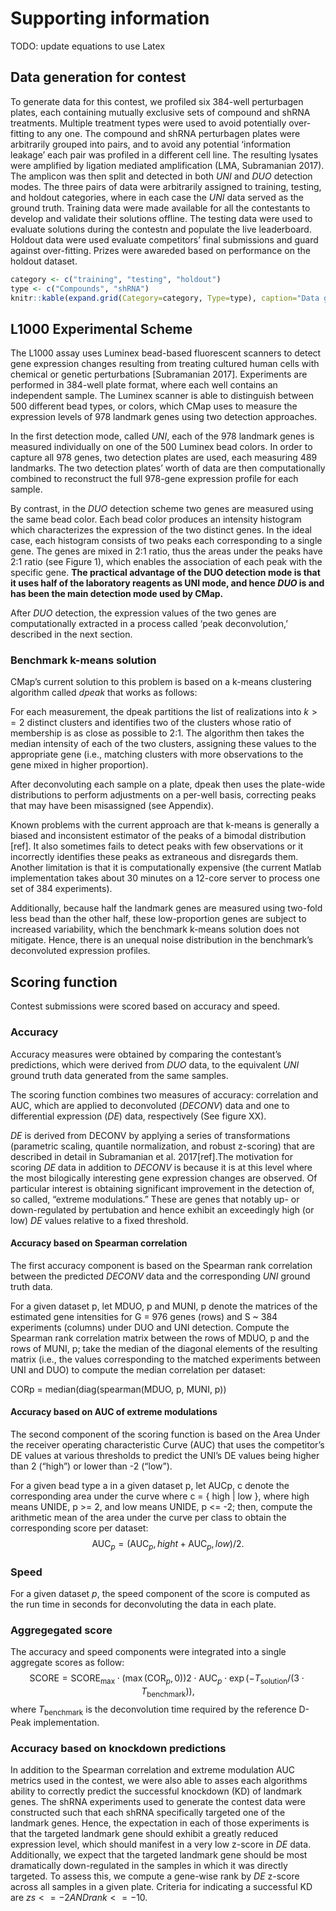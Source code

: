 \clearpage 

Supporting information
======================

\color{red}
TODO: update equations to use Latex
\color{black}

## Data generation for contest {#data-gen}

To generate data for this contest, we profiled six 384-well perturbagen plates, each containing mutually exclusive sets of compound and shRNA treatments. Multiple treatment types were used to avoid potentially over-fitting to any one. The compound and shRNA perturbagen plates were arbitrarily grouped into pairs, and to avoid any potential 'information leakage' each pair was profiled in a different cell line. The resulting lysates were amplified by ligation mediated amplification (LMA, Subramanian 2017). The amplicon was then split and detected in both $UNI$ and $DUO$ detection modes. The three pairs of data were arbitrarily assigned to training, testing, and holdout categories, where in each case the $UNI$ data served as the ground truth. Training data were made available for all the contestants to develop and validate their solutions offline. The testing data were used to evaluate solutions during the contestn and populate the live leaderboard. Holdout data were used evaluate competitors' final submissions and guard against over-fitting. Prizes were awareded based on performance on the holdout dataset.

```r
category <- c("training", "testing", "holdout")
type <- c("Compounds", "shRNA")
knitr::kable(expand.grid(Category=category, Type=type), caption="Data generated")
```

## L1000 Experimental Scheme

The L1000 assay uses Luminex bead-based fluorescent scanners to detect gene expression changes resulting from treating cultured human cells with chemical or genetic perturbations [Subramanian 2017]. Experiments are performed in 384-well plate format, where each well contains an independent sample. The Luminex scanner is able to distinguish between 500 different bead types, or colors, which CMap uses to measure the expression levels of 978 landmark genes using two detection approaches.

In the first detection mode, called $UNI$, each of the 978 landmark genes is measured individually on one of the 500 Luminex bead colors. In order to capture all 978 genes, two detection plates are used, each measuring 489 landmarks. The two detection plates’ worth of data are then computationally combined to reconstruct the full 978-gene expression profile for each sample.

By contrast, in the $DUO$ detection scheme two genes are measured using the same bead color. Each bead color produces an intensity histogram which characterizes the expression of the two distinct genes. In the ideal case, each histogram consists of two peaks each corresponding to a single gene. The genes are mixed in 2:1 ratio, thus the areas under the peaks have 2:1 ratio (see Figure 1), which enables the association of each peak with the specific gene. **The practical advantage of the DUO detection mode is that it uses half of the laboratory reagents as UNI mode, and hence $DUO$ is and has been the main detection mode used by CMap.**

After $DUO$ detection, the expression values of the two genes are computationally extracted in a process called 'peak deconvolution,' described in the next section. 

### Benchmark k-means solution

CMap's current solution to this problem is based on a k-means clustering algorithm called $dpeak$ that works as follows:

For each measurement, the dpeak partitions the list of realizations into $k>=2$ distinct clusters and identifies two of the clusters whose ratio of membership is as close as possible to 2:1. The algorithm then takes the median intensity of each of the two clusters, assigning these values to the appropriate gene (i.e., matching clusters with more observations to the gene mixed in higher proportion).

After deconvoluting each sample on a plate, dpeak then uses the plate-wide distributions to perform adjustments on a per-well basis, correcting peaks that may have been misassigned (see Appendix).

Known problems with the current approach are that k-means is generally a biased and inconsistent estimator of the peaks of a bimodal distribution [ref]. It also sometimes fails to detect peaks with few observations or it incorrectly identifies these peaks as extraneous and disregards them. Another limitation is that it is computationally expensive (the current Matlab implementation takes about 30 minutes on a 12-core server to process one set of 384 experiments).

Additionally, because half the landmark genes are measured using two-fold less bead than the other half, these low-proportion genes are subject to increased variability, which the benchmark k-means solution does not mitigate. Hence, there is an unequal noise distribution in the benchmark's deconvoluted expression profiles. 

## Scoring function {#scoring-function}

Contest submissions were scored based on accuracy and speed.

### Accuracy

Accuracy measures were obtained by comparing the contestant's predictions, which were derived from $DUO$ data, to the equivalent $UNI$ ground truth data generated from the same samples.

The scoring function combines two measures of accuracy: correlation and AUC, which are applied to deconvoluted ($DECONV$) data and one to differential expression ($DE$) data, respectively (See figure XX).

$DE$ is derived from DECONV by applying a series of transformations (parametric scaling, quantile normalization, and robust z-scoring) that are described in detail in Subramanian et al. 2017[ref].The motivation for scoring $DE$ data in addition to $DECONV$ is because it is at this level where the most bilogically interesting gene expression changes are observed. Of particular interest is obtaining significant improvement in the detection of, so called, "extreme modulations." These are genes that notably up- or down-regulated by pertubation and hence exhibit an exceedingly high (or low) $DE$ values relative to a fixed threshold. 

#### Accuracy based on Spearman correlation

The first accuracy component is based on the Spearman rank correlation between the predicted $DECONV$ data and the corresponding $UNI$ ground truth data.

For a given dataset p, let MDUO, p and MUNI, p denote the matrices of the estimated gene intensities for G = 976 genes (rows) and S ~ 384 experiments (columns) under DUO and UNI detection.  Compute the Spearman rank correlation matrix between the rows of MDUO, p and the rows of MUNI, p; take the median of the diagonal elements of the resulting matrix (i.e., the values corresponding to the matched experiments between UNI and DUO) to compute the median correlation per dataset:

CORp = median(diag(spearman(MDUO, p, MUNI, p))

#### Accuracy based on AUC of extreme modulations

The second component of the scoring function is based on the Area Under the receiver operating characteristic Curve (AUC) that uses the competitor's DE values at various thresholds to predict the UNI's DE values being higher than 2 ("high") or lower than -2 ("low").
 
For a given bead type a in a given dataset p, let AUCp, c denote the corresponding area under the curve where c = { high | low }, where high means UNIDE, p >= 2, and low means UNIDE, p <= -2; then, compute the arithmetic mean of the area under the curve per class to obtain the corresponding score per dataset:
$$
\text{AUC}_p = (\text{AUC}_p, hight + \text{AUC}_p, low) / 2.
$$

### Speed

For a given dataset $p$, the speed component of the score is computed as the run time in seconds for deconvoluting the data in each plate. 

<!-- Notice that multi-theading is allowed in this match, and thus highly recommended. Your submission will be tested on multi-core machines (presumably, 8 cores). The maximum execution time of your solution will be capped by 30 minutes. -->

### Aggregegated score

The accuracy and speed components were integrated into a single aggregate scores as follow:
$$
\text{SCORE} = 
  \text{SCORE}_{\text{max}} \cdot (\max(\text{COR}_{p}, 0)) 2 
                   \cdot \text{AUC}_{p} 
                   \cdot \exp(- T_{\text{solution}} / (3 \cdot T_{\text{benchmark}})), 
$$
where $T_{\text{benchmark}}$ is the deconvolution time required by the reference D-Peak implementation. 


### Accuracy based on knockdown predictions

In addition to the Spearman correlation and extreme modulation AUC metrics used in the contest, we were also able to asses each algorithms ability to correctly predict the successful knockdown (KD) of landmark genes. The shRNA experiments used to generate the contest data were constructed such that each shRNA specifically targeted one of the landmark genes. Hence, the expectation in each of those experiments is that the targeted landmark gene should exhibit a greatly reduced expression level, which should manifest in a very low z-score in $DE$ data. Additionally, we expect that the targeted landmark gene should be most dramatically down-regulated in the samples in which it was directly targeted. To assess this, we compute a gene-wise rank by $DE$ z-score across all samples in a given plate. Criteria for indicating a successful KD are $zs <= -2 AND rank <= -10$. 


